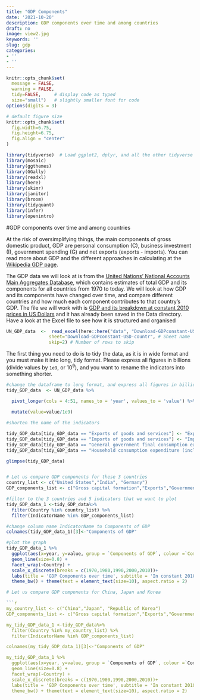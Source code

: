 ```yaml
---
title: "GDP Components"
date: '2021-10-20'
description: GDP components over time and among countries
draft: no
image: view2.jpg
keywords: ''
slug: gdp
categories:
- ''
- ''
---
```


```r
knitr::opts_chunk$set(
  message = FALSE, 
  warning = FALSE, 
  tidy=FALSE,     # display code as typed
  size="small")   # slightly smaller font for code
options(digits = 3)

# default figure size
knitr::opts_chunk$set(
  fig.width=6.75, 
  fig.height=6.75,
  fig.align = "center"
)
```


```r
library(tidyverse)  # Load ggplot2, dplyr, and all the other tidyverse packages
library(mosaic)
library(ggthemes)
library(GGally)
library(readxl)
library(here)
library(skimr)
library(janitor)
library(broom)
library(tidyquant)
library(infer)
library(openintro)
```


#GDP components over time and among countries

At the risk of oversimplifying things, the main components of gross domestic product, GDP are personal consumption (C), business investment (I), government spending (G) and net exports (exports - imports). You can read more about GDP and the different approaches in calculating at the [Wikipedia GDP page](https://en.wikipedia.org/wiki/Gross_domestic_product).

The GDP data we will look at is from the [United Nations' National Accounts Main Aggregates Database](https://unstats.un.org/unsd/snaama/Downloads), which contains estimates of total GDP and its components for all countries from 1970 to today. We will look at how GDP and its components have changed over time, and compare different countries and how much each component contributes to that country's GDP. The file we will work with is [GDP and its breakdown at constant 2010 prices in US Dollars](http://unstats.un.org/unsd/amaapi/api/file/6) and it has already been saved in the Data directory. Have a look at the Excel file to see how it is structured and organised


```r

UN_GDP_data  <-  read_excel(here::here("data", "Download-GDPconstant-USD-countries.xlsx"), # Excel filename
                sheet="Download-GDPconstant-USD-countr", # Sheet name
                skip=2) # Number of rows to skip

```

 The first thing you need to do is to tidy the data, as it is in wide format and you must make it into long, tidy format. Please express all figures in billions (divide values by `1e9`, or $10^9$), and you want to rename the indicators into something shorter.


```r
#change the dataframe to long format, and express all figures in billions
tidy_GDP_data  <- UN_GDP_data %>% 
  
  pivot_longer(cols = 4:51, names_to = 'year', values_to = 'value') %>% 

  mutate(value=value/1e9)

#shorten the name of the indicators

tidy_GDP_data[tidy_GDP_data == "Exports of goods and services"] <- "Exports"
tidy_GDP_data[tidy_GDP_data == "Imports of goods and services"] <- "Imports"
tidy_GDP_data[tidy_GDP_data == "General government final consumption expenditure"] <- "Government expenditure"
tidy_GDP_data[tidy_GDP_data == "Household consumption expenditure (including Non-profit institutions serving households)"] <- "Household expenditure"

glimpse(tidy_GDP_data)


# Let us compare GDP components for these 3 countries
country_list <- c("United States","India", "Germany")
GDP_components_list <- c("Gross capital formation","Exports","Government expenditure","Household expenditure","Imports")

#filter to the 3 countries and 5 indicators that we want to plot
tidy_GDP_data_1 <-tidy_GDP_data%>% 
  filter(Country %in% country_list) %>% 
  filter(IndicatorName %in% GDP_components_list)
```


```r
#change column name IndicatorName to Components of GDP
colnames(tidy_GDP_data_1)[3]<-"Components of GDP"

```



```r
#plot the graph
tidy_GDP_data_1 %>% 
  ggplot(aes(x=year, y=value, group = `Components of GDP`, colour =`Components of GDP` ))+
  geom_line(size=0.8) +
  facet_wrap(~Country) +
  scale_x_discrete(breaks = c(1970,1980,1990,2000,2010))+
  labs(title = 'GDP Components over time', subtitle = 'In constant 2010 GDP', y = 'Billion US$',x=NULL) +
  theme_bw() + theme(text = element_text(size=10), aspect.ratio = 2)
```



```r
# Let us compare GDP components for China, Japan and Korea

```r
my_country_list <- c("China","Japan", "Republic of Korea")
GDP_components_list <- c("Gross capital formation","Exports","Government expenditure","Household expenditure","Imports")

my_tidy_GDP_data_1 <-tidy_GDP_data%>% 
  filter(Country %in% my_country_list) %>% 
  filter(IndicatorName %in% GDP_components_list)

colnames(my_tidy_GDP_data_1)[3]<-"Components of GDP"

my_tidy_GDP_data_1 %>% 
  ggplot(aes(x=year, y=value, group = `Components of GDP`, colour =`Components of GDP` ))+
  geom_line(size=0.8) +
  facet_wrap(~Country) +
  scale_x_discrete(breaks = c(1970,1980,1990,2000,2010))+
  labs(title = 'GDP Components over time', subtitle = 'In constant 2010 GDP', y = 'Billion US$',x=NULL) +
  theme_bw() + theme(text = element_text(size=10), aspect.ratio = 2)
```

  
